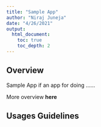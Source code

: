 ```yaml
---
title: "Sample App"
author: "Niraj Juneja"
date: "4/26/2021"
output: 
  html_document:
    toc: true
    toc_depth: 2
---
```


## Overview

Sample App if an app for doing  ......

More overview **here** 

## Usages Guidelines
